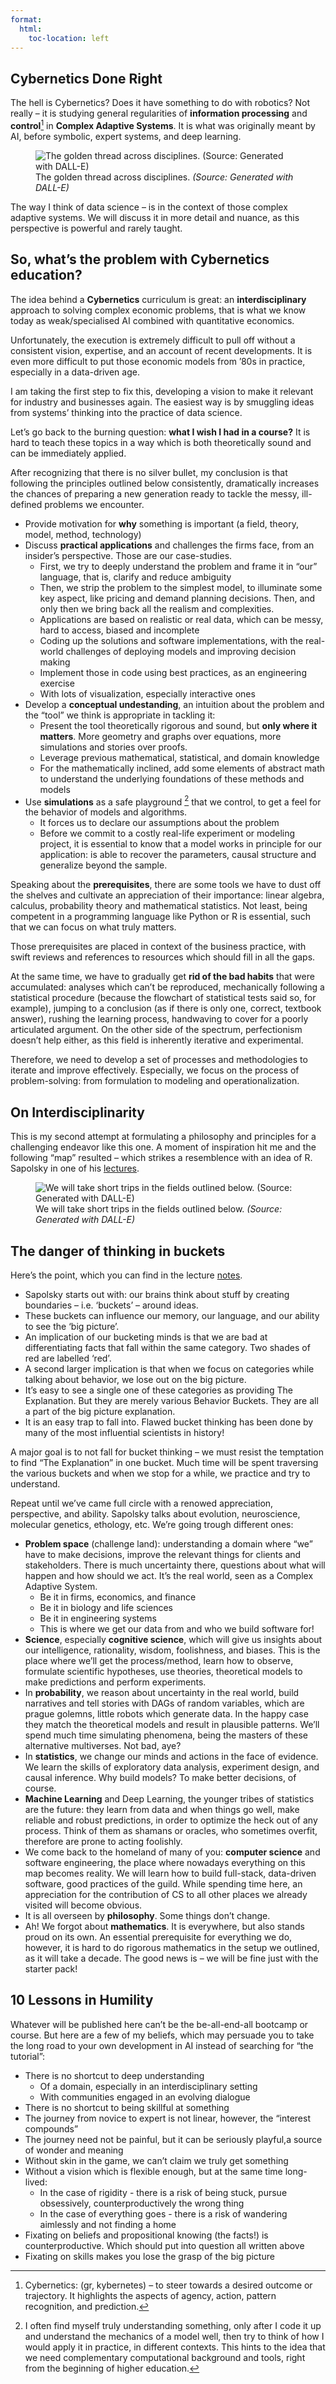 ```yaml
---
format:
  html:
    toc-location: left
---
```



## Cybernetics Done Right

The hell is Cybernetics? Does it have something to do with robotics? Not really -- it is studying general regularities of **information processing** and **control**[^index-4] in **Complex Adaptive Systems**. It is what was originally meant by AI, before symbolic, expert systems, and deep learning.

::: {.column-margin}
![The golden thread across disciplines. *(Source: Generated with DALL-E)*](img/network_golden%20thread.png)
:::

The way I think of data science -- is in the context of those complex adaptive systems. We will discuss it in more detail and nuance, as this perspective is powerful and rarely taught.

::: {.callout-warning}
## So, what's the problem with Cybernetics education? 
The idea behind a **Cybernetics** curriculum is great: an **interdisciplinary** approach to solving complex economic problems, that is what we know today as weak/specialised AI combined with quantitative economics.

Unfortunately, the execution is extremely difficult to pull off without a consistent vision, expertise, and an account of recent developments. It is even more difficult to put those economic models from '80s in practice, especially in a data-driven age.

I am taking the first step to fix this, developing a vision to make it relevant for industry and businesses again. The easiest way is by smuggling ideas from systems' thinking into the practice of data science.
:::

[^index-4]: Cybernetics: (gr, kybernetes) -- to steer towards a desired outcome or trajectory. It highlights the aspects of agency, action, pattern recognition, and prediction.

Let's go back to the burning question: **what I wish I had in a course?** It is hard to teach these topics in a way which is both theoretically sound and can be immediately applied.

After recognizing that there is no silver bullet, my conclusion is that following the principles outlined below consistently, dramatically increases the chances of preparing a new generation ready to tackle the messy, ill-defined problems we encounter.

-   Provide motivation for **why** something is important (a field, theory, model, method, technology)
-   Discuss **practical applications** and challenges the firms face, from an insider's perspective. Those are our case-studies.
    - First, we try to deeply understand the problem and frame it in "our" language, that is, clarify and reduce ambiguity
    - Then, we strip the problem to the simplest model, to illuminate some key aspect, like pricing and demand planning decisions. Then, and only then we bring back all the realism and complexities.
    - Applications are based on realistic or real data, which can be messy, hard to access, biased and incomplete
    - Coding up the solutions and software implementations, with the real-world challenges of deploying models and improving decision making
    - Implement those in code using best practices, as an engineering exercise
    - With lots of visualization, especially interactive ones
-   Develop a **conceptual undestanding**, an intuition about the problem and the "tool" we think is appropriate in tackling it:
    -   Present the tool theoretically rigorous and sound, but **only where it matters**. More geometry and graphs over equations, more simulations and stories over proofs.
    -   Leverage previous mathematical, statistical, and domain knowledge
    -   For the mathematically inclined, add some elements of abstract math to understand the underlying foundations of these methods and models
-   Use **simulations** as a safe playground [^index-5] that we control, to get a feel for the behavior of models and algorithms.
    - It forces us to declare our assumptions about the problem
    - Before we commit to a costly real-life experiment or modeling project, it is essential to know that a model works in principle for our application: is able to recover the parameters, causal structure and generalize beyond the sample.


[^index-5]: I often find myself truly understanding something, only after I code it up and understand the mechanics of a model well, then try to think of how I would apply it in practice, in different contexts. This hints to the idea that we need complementary computational background and tools, right from the beginning of higher education.

Speaking about the **prerequisites**, there are some tools we have to dust off the shelves and cultivate an appreciation of their importance: linear algebra, calculus, probability theory and mathematical statistics. Not least, being competent in a programming language like Python or R is essential, such that we can focus on what truly matters.

::: {.column-margin}
Those prerequisites are placed in context of the business practice, with swift reviews and references to resources which should fill in all the gaps.
:::

At the same time, we have to gradually get **rid of the bad habits** that were accumulated: analyses which can't be reproduced, mechanically following a statistical procedure (because the flowchart of statistical tests said so, for example), jumping to a conclusion (as if there is only one, correct, textbook answer), rushing the learning process, handwaving to cover for a poorly articulated argument. On the other side of the spectrum, perfectionism doesn't help either, as this field is inherently iterative and experimental.

Therefore, we need to develop a set of processes and methodologies to iterate and improve effectively. Especially, we focus on the process of problem-solving: from formulation to modeling and operationalization.

## On Interdisciplinarity

This is my second attempt at formulating a philosophy and principles for a challenging endeavor like this one. A moment of inspiration hit me and the following "map" resulted -- which strikes a resemblence with an idea of R. Sapolsky in one of his [lectures](https://youtu.be/NNnIGh9g6fA).

::: {.column-margin}
![We will take short trips in the fields outlined below. *(Source: Generated with DALL-E)*](img/map_dsc.png)
:::

::: {.callout-warning}
## The danger of thinking in buckets

Here's the point, which you can find in the lecture [notes](https://alexvermeer.com/human-behavioral-biology-01-introduction/).

- Sapolsky starts out with: our brains think about stuff by creating boundaries – i.e. ‘buckets’ – around ideas.
- These buckets can influence our memory, our language, and our ability to see the ‘big picture’.
- An implication of our bucketing minds is that we are bad at differentiating facts that fall within the same category. Two shades of red are labelled ‘red’.
- A second larger implication is that when we focus on categories while talking about behavior, we lose out on the big picture.
- It’s easy to see a single one of these categories as providing The Explanation. But they are merely various Behavior Buckets. They are all a part of the big picture explanation.
- It is an easy trap to fall into. Flawed bucket thinking has been done by many of the most influential scientists in history!
:::

A major goal is to not fall for bucket thinking – we must resist the temptation to find "The Explanation" in one bucket. Much time will be spent traversing the various buckets and when we stop for a while, we practice and try to understand. 

Repeat until we've came full circle with a renowed appreciation, perspective, and ability. Sapolsky talks about evolution, neuroscience, molecular genetics, ethology, etc. We're going trough different ones:

- **Problem space** (challenge land): understanding a domain where "we" have to make decisions, improve the relevant things for clients and stakeholders. There is much uncertainty there, questions about what will happen and how should we act. It's the real world, seen as a Complex Adaptive System.
    - Be it in firms, economics, and finance
    - Be it in biology and life sciences
    - Be it in engineering systems
    - This is where we get our data from and who we build software for!
- **Science**, especially **cognitive science**, which will give us insights about our intelligence, rationality, wisdom, foolishness, and biases. This is the place where we'll get the process/method, learn how to observe, formulate scientific hypotheses, use theories, theoretical models to make predictions and perform experiments. 
- In **probability**, we reason about uncertainty in the real world, build narratives and tell stories with DAGs of random variables, which are prague golemns, little robots which generate data. In the happy case they match the theoretical models and result in plausible patterns. We'll spend much time simulating phenomena, being the masters of these alternative multiverses. Not bad, aye?
- In **statistics**, we change our minds and actions in the face of evidence. We learn the skills of exploratory data analysis, experiment design, and causal inference. Why build models? To make better decisions, of course.
- **Machine Learning** and Deep Learning, the younger tribes of statistics are the future: they learn from data and when things go well, make reliable and robust predictions, in order to optimize the heck out of any process. Think of them as shamans or oracles, who sometimes overfit, therefore are prone to acting foolishly.
- We come back to the homeland of many of you: **computer science** and software engineering, the place where nowadays everything on this map becomes reality. We will learn how to build full-stack, data-driven software, good practices of the guild. While spending time here, an appreciation for the contribution of CS to all other places we already visited will become obvious.
- It is all overseen by **philosophy**. Some things don't change.
- Ah! We forgot about **mathematics**. It is everywhere, but also stands proud on its own. An essential prerequisite for everything we do, however, it is hard to do rigorous mathematics in the setup we outlined, as it will take a decade. The good news is -- we will be fine just with the starter pack!


## 10 Lessons in Humility

Whatever will be published here can't be the be-all-end-all bootcamp or course. But here are a few of my beliefs, which may persuade you to take the long road to your own development in AI instead of searching for "the tutorial":


- There is no shortcut to deep understanding
    - Of a domain, especially in an interdisciplinary setting
    - With communities engaged in an evolving dialogue
- There is no shortcut to being skillful at something
- The journey from novice to expert is not linear, however, the "interest compounds"
- The journey need not be painful, but it can be seriously playful,a source of wonder and meaning
- Without skin in the game, we can't claim we truly get something
- Without a vision which is flexible enough, but at the same time long-lived:
    - In the case of rigidity - there is a risk of being stuck, pursue obsessively, counterproductively the wrong thing
    - In the case of everything goes - there is a risk of wandering aimlessly and not finding a home
- Fixating on beliefs and propositional knowing (the facts!) is counterproductive. Which should put into question all written above
- Fixating on skills makes you lose the grasp of the big picture